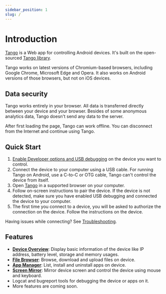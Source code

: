 ```yaml
---
sidebar_position: 1
slug: /
---
```


# Introduction

[Tango](https://tangoapp.dev) is a Web app for controlling Android devices. It's built on the open-sourced [Tango library](https://github.com/yume-chan/ya-webadb).

Tango works on latest versions of Chromium-based browsers, including Google Chrome, Microsoft Edge and Opera. It also works on Android versions of those browsers, but not on iOS devices.

## Data security

Tango works entirely in your browser. All data is transferred directly between your device and your browser. Besides of some anonymous analytics data, Tango doesn't send any data to the server.

After first loading the page, Tango can work offline. You can disconnect from the Internet and continue using Tango.

## Quick Start

1. [Enable Developer options and USB debugging](./prepare.mdx) on the device you want to control.
2. Connect the device to your computer using a USB cable. For running Tango on Android, use a C-to-C or OTG cable, Tango can't control the device from itself.
3. Open [Tango](https://tangoapp.dev) in a supported browser on your computer.
4. Follow on-screen instructions to pair the device. If the device is not detected, make sure you have enabled USB debugging and connected the device to your computer.
5. The first time you connect to a device, you will be asked to authorize the connection on the device. Follow the instructions on the device.

Having issues while connecting? See [Troubleshooting](./troubleshooting.mdx).

## Features

* [**Device Overview**](./overview.mdx): Display basic information of the device like IP address, battery level, storage and memory usages.
* [**File Browser**](./file-browser.mdx): Browse, download and upload files on device.
* [**App Manager**](./app-manager.mdx): List, install and uninstall apps on device.
* [**Screen Mirror**](./screen-mirror.mdx): Mirror device screen and control the device using mouse and keyboard.
* Logcat and bugreport tools for debugging the device or apps on it.
* More features are coming soon.
